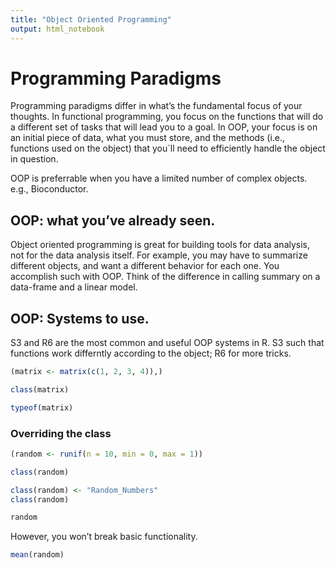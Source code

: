 ```yaml
---
title: "Object Oriented Programming"
output: html_notebook
---
```


# Programming Paradigms

Programming paradigms differ in what's the fundamental focus of your thoughts. In functional programming, you focus on the functions that will do a different set of tasks that will lead you to a goal. In OOP, your focus is on an initial piece of data, what you must store, and the methods (i.e., functions used on the object) that you´ll need to efficiently handle the object in question. 

OOP is preferrable when you have a limited number of complex objects. e.g., Bioconductor. 

## OOP: what you've already seen.

Object oriented programming is great for building tools for data analysis, not for the data analysis itself. For example, you may have to summarize different objects, and want a different behavior for each one. You accomplish such with OOP. Think of the difference in calling summary on a data-frame and a linear model. 

## OOP: Systems to use.

S3 and R6 are the most common and useful OOP systems in R. S3 such that functions work differntly according to the object; R6 for more tricks. 


```r
(matrix <- matrix(c(1, 2, 3, 4)),)
```

```r
class(matrix)
```

```r
typeof(matrix)
```

### Overriding the class

```r
(random <- runif(n = 10, min = 0, max = 1))
```

```r
class(random)
```

```r
class(random) <- "Random_Numbers"
class(random)
```

```r
random
```

However, you won't break basic functionality. 

```r
mean(random)
```

